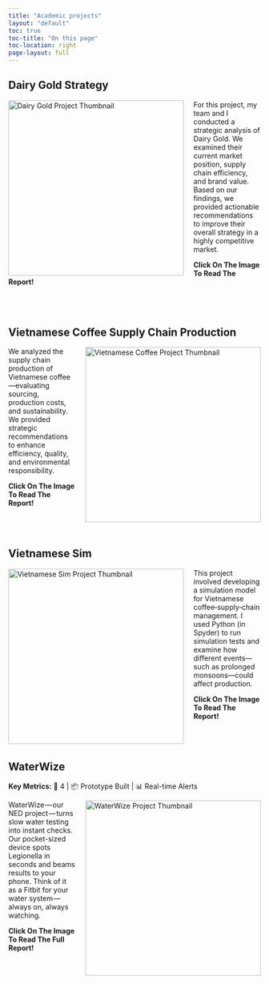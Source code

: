 ```yaml
---
title: "Academic projects"
layout: "default"
toc: true
toc-title: "On this page"
toc-location: right
page-layout: full
---
```


## Dairy Gold Strategy


<a href="../pdfs/Dairygold.pdf" target="_blank">
  <img 
    src="dairygold.png" 
    alt="Dairy Gold Project Thumbnail" 
    style="float: left; margin-right: 20px; width: 350px; transition: transform 0.3s ease;"
    onmouseover="this.style.transform='translateY(-10px)';"
    onmouseout="this.style.transform='translateY(0)';"
  />
</a>

<p style="max-width: 700px;">
  For this project, my team and I conducted a strategic analysis of Dairy Gold. We examined their current market position, supply chain efficiency, and brand value. Based on our findings, we provided actionable recommendations to improve their overall strategy in a highly competitive market.

  **<span style="color: var(--bs-primary);">Click On The Image To Read The Report!</span>**
</p>

<div style="clear: both; margin-top: 80px;"></div>

## Vietnamese Coffee Supply Chain Production


<a href="../pdfs/Vietnamese-coffee.pdf" target="_blank">
  <img 
    src="Vietnamese-coffee.png" 
    alt="Vietnamese Coffee Project Thumbnail" 
    style="float: right; margin-left: 20px; width: 350px; transition: transform 0.3s ease;"
    onmouseover="this.style.transform='translateY(-10px)';"
    onmouseout="this.style.transform='translateY(0)';"
  />
</a>

<p style="max-width: 700px;">
  We analyzed the supply chain production of Vietnamese coffee—evaluating sourcing, production costs, and sustainability. We provided strategic recommendations to enhance efficiency, quality, and environmental responsibility.

  **<span style="color: var(--bs-primary);">Click On The Image To Read The Report!</span>**
</p>

<div style="clear: both; margin-top: 80px;"></div>

## Vietnamese Sim


<a href="../pdfs/Vietnamese-sim.pdf" target="_blank">
  <img 
    src="Supply-sim.png" 
    alt="Vietnamese Sim Project Thumbnail" 
    style="float: left; margin-right: 20px; width: 350px; transition: transform 0.3s ease;"
    onmouseover="this.style.transform='translateY(-10px)';"
    onmouseout="this.style.transform='translateY(0)';"
  />
</a>

<p style="max-width: 700px;">
  This project involved developing a simulation model for Vietnamese coffee‐supply‐chain management. I used Python (in Spyder) to run simulation tests and examine how different events—such as prolonged monsoons—could affect production.

  **<span style="color: var(--bs-primary);">Click On The Image To Read The Report!</span>**
</p>

<div style="clear: both; margin-top: 80px;"></div>

## WaterWize

**Key Metrics:** 👥 4 | 📦 Prototype Built | 📊 Real-time Alerts

<a href="../pdfs/WaterWize.pdf" target="_blank">
  <img 
    src="WaterWize.png" 
    alt="WaterWize Project Thumbnail" 
    style="float: right; margin-left: 20px; width: 350px; transition: transform 0.3s ease;"
    onmouseover="this.style.transform='translateY(-10px)';"
    onmouseout="this.style.transform='translateY(0)';"
  />
</a>

<p style="max-width: 700px;">
  WaterWize — our NED project — turns slow water testing into instant checks. Our pocket-sized device spots Legionella in seconds and beams results to your phone. Think of it as a Fitbit for your water system — always on, always watching.

  **<span style="color: var(--bs-primary);">Click On The Image To Read The Full Report!</span>**
</p>

<div style="clear: both; margin-top: 80px;"></div>

